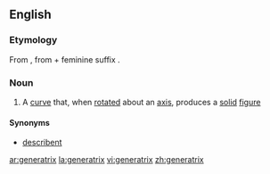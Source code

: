 ==English==

===Etymology===
From {{etyl|la}} {{term|generatrix|lang=la}}, from {{term|generator|lang=la}} + feminine suffix {{term|-rix}}.

===Noun===
{{en-noun|generatrices|pl2=generatrixes}}

# {{geometry}} A [[curve]] that, when [[rotated]] about an [[axis]], produces a [[solid]] [[figure]]

====Synonyms====
* [[describent]]

[[ar:generatrix]]
[[la:generatrix]]
[[vi:generatrix]]
[[zh:generatrix]]